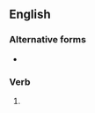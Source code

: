 {{also|rôleplayed|role-played}}

==English==

===Alternative forms===
* {{l|en|role-played}}

===Verb===
{{head|en|verb form}}

# {{present participle of|roleplay|lang=en|nocat=1}}